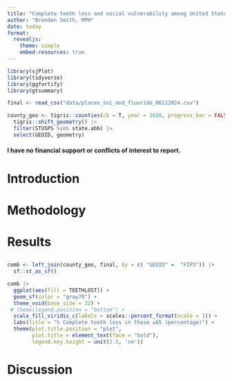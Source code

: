 ```yaml
---
title: "Complete tooth loss and social vulnerability among United States counties"
author: "Brenden Smith, MPH"
date: today
format:
  revealjs:
    theme: simple
    embed-resources: true
---
```


```r
library(sjPlot)
library(tidyverse)
library(ggfortify)
library(gtsummary)

final <- read_csv("data/places_svi_and_fluoride_06112024.csv")

county_geo <- tigris::counties(cb = T, year = 2020, progress_bar = FALSE) |> 
  tigris::shift_geometry() |>
  filter(STUSPS %in% state.abb) |>
  select(GEOID, geometry)
```


#### I have no financial support or conflicts of interest to report.

# Introduction

# Methodology

# Results

## 

```r

comb <- left_join(county_geo, final, by = c( "GEOID" =  "FIPS")) |> 
  sf::st_as_sf()

comb |> 
  ggplot(aes(fill = TEETHLOST)) +
  geom_sf(color = "gray70") +
  theme_void(base_size = 32) +
 # theme(legend.position = "bottom") +
  scale_fill_viridis_c(labels = scales::percent_format(scale = 1)) +
  labs(title = "% Complete tooth loss in those ≥65 (percentage)") +
  theme(plot.title.position = "plot",
        plot.title = element_text(face = "bold"),
        legend.key.height = unit(2.5, 'cm'))

```


# Discussion